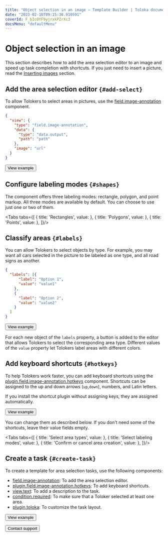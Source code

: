 ```yaml
---
title: "Object selection in an image — Template Builder | Toloka documentation"
date: "2023-02-10T09:15:36.910591"
coverId: F_bIcOYF9yjrxkPZrXc3
docsMenu: "defaultMenu"
---
```



# Object selection in an image

This section describes how to add the area selection editor to an image and speed up task completion with shortcuts. If you just need to insert a picture, read the [Inserting images](/docs/template-builder/operations/insert-images) section.

## Add the area selection editor `{#add-select}`

To allow Tolokers to select areas in pictures, use the [field.image-annotation](/docs/template-builder/reference/field.image-annotation) component.

```json
{
  "view": {
    "type": "field.image-annotation",
    "data": {
      "type": "data.output",
      "path": "path"
    },
    "image": "url"
  }
}
```

<Button view="defaultInverse" size="l" type="link" url="https://ya.cc/t/HdPqNHC53ttFBy">View example</Button>

## Configure labeling modes `{#shapes}`
The component offers three labeling modes: rectangle, polygon, and point markup. All three modes are available by default. You can choose to use just one or two of them.

<Tabs tabs={[
  { title: 'Rectangles', value: <SelectAreasList1/> },
  { title: 'Polygons', value: <SelectAreasList2/> },
  { title: 'Points', value: <SelectAreasList3/> },
]}/>

## Classify areas `{#labels}`
You can allow Tolokers to select objects by type. For example, you may want all cars selected in the picture to be labeled as one type, and all road signs as another.

```json
{
  "labels": [{
      "label": "Option 1",
      "value": "value1"
    },
    {
      "label": "Option 2",
      "value": "value2"
    }
  ]
}
```

<Button view="defaultInverse" size="l" type="link" url="https://ya.cc/t/wdxrrKs53ttFEX">View example</Button>

For each new object of the `labels` property, a button is added to the editor that allows Tolokers to select the corresponding area type. Different values of the `value` property let Tolokers label areas with different colors.

## Add keyboard shortcuts `{#hotkeys}`
To help Tolokers work faster, you can add keyboard shortcuts using the [plugin.field.image-annotation.hotkeys](/docs/template-builder/reference/plugin.field.image-annotation.hotkeys) component. Shortcuts can be assigned to the up and down arrows (`up`,`down`), numbers, and Latin letters.

If you install the shortcut plugin without assigning keys, they are assigned automatically.

<Button view="defaultInverse" size="l" type="link" url="https://ya.cc/t/sn4WScBK3ttFEp">View example</Button>

You can change them as described below. If you don't need some of the shortcuts, leave their value fields empty.

<Tabs tabs={[
  { title: 'Select area types', value: <SelectAreasList4/> },
  { title: 'Select labeling modes', value: <SelectAreasList5/> },
  { title: 'Confirm or cancel area creation', value: <SelectAreasList6/> },
]}/>

## Create a task `{#create-task}`

To create a template for area selection tasks, use the following components:

- [field.image-annotation](/docs/template-builder/reference/field.image-annotation): To add the area selection editor.
- [plugin.field.image-annotation.hotkeys](/docs/template-builder/reference/plugin.field.image-annotation.hotkeys): To add keyboard shortcuts.
- [view.text](/docs/template-builder/reference/view.text): To add a description to the task.
- [condition.required](/docs/template-builder/reference/condition.required): To make sure that a Toloker selected at least one area.
- [plugin.toloka](/docs/template-builder/reference/plugin.toloka): To customize the task layout.

<Button view="defaultInverse" size="l" type="link" url="https://ya.cc/t/24FTx6RS3ttFHQ">View example</Button>

<p></p>

<Button view="defaultInverse" size="l" type="link" url="/docs/guide/troubleshooting/support?form-source=template-builder-operations-select-areas">Contact support</Button>
